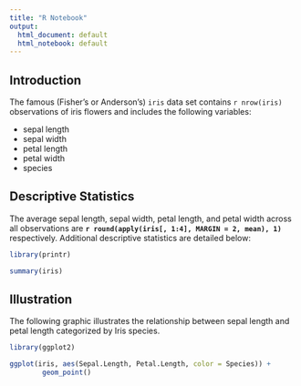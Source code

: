 ```yaml
---
title: "R Notebook"
output:
  html_document: default
  html_notebook: default
---
```


## Introduction

The famous (Fisher's or Anderson's) `iris` data set contains `r nrow(iris)` observations of iris flowers and includes the following variables:

- sepal length
- sepal width
- petal length
- petal width
- species


## Descriptive Statistics
The average sepal length, sepal width, petal length, and petal width across all observations are **`r round(apply(iris[, 1:4], MARGIN = 2, mean), 1)`** respectively. Additional descriptive statistics are detailed below:

```r
library(printr)

summary(iris)
```



## Illustration

The following graphic illustrates the relationship between sepal length and petal length categorized by Iris species.

```r
library(ggplot2)

ggplot(iris, aes(Sepal.Length, Petal.Length, color = Species)) +
        geom_point()
```